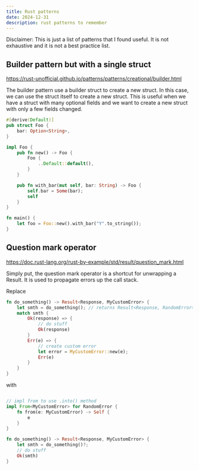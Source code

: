 ```yaml
---
title: Rust patterns
date: 2024-12-31
description: rust patterns to remember
---
```


Disclaimer: This is just a list of patterns that I found useful. It is not exhaustive and it is not a best practice list.

## Builder pattern but with a single struct

https://rust-unofficial.github.io/patterns/patterns/creational/builder.html

The builder pattern use a builder struct to create a new struct. In this case, we can use the struct itself to create a new struct. This is useful when we have a struct with many optional fields and we want to create a new struct with only a few fields changed.


```rust
#[derive(Default)]
pub struct Foo {
    bar: Option<String>,
}

impl Foo {
    pub fn new() -> Foo {
        Foo {
            ..Default::default(),
        }
    }

    pub fn with_bar(mut self, bar: String) -> Foo {
        self.bar = Some(bar);
        self
    }
}

fn main() {
    let foo = Foo::new().with_bar("Y".to_string());
}
```

## Question mark operator

https://doc.rust-lang.org/rust-by-example/std/result/question_mark.html

Simply put, the question mark operator is a shortcut for unwrapping a Result. It is used to propagate errors up the call stack.

Replace

```rust
fn do_something() -> Result<Response, MyCustomError> {
    let smth = do_something(); // returns Result<Response, RandomError>
    match smth {
        Ok(response) => {
            // do stuff
            Ok(response)
        }
        Err(e) => {
            // create custom error
            let error = MyCustomError::new(e);
            Err(e)
        }
    }
}
```

with

```rust

// impl from to use .into() method
impl From<MyCustomError> for RandomError {
    fn from(e: MyCustomError) -> Self {
        e
    }
}

fn do_something() -> Result<Response, MyCustomError> {
    let smth = do_something()?;
    // do stuff
    Ok(smth)
}
```